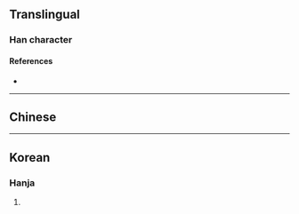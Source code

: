 {{character info}}
==Translingual==

===Han character===
{{Han char|rn=9|rad=人|as=06|sn=8|four=237242|canj=OJDI|ids=⿰亻守}}

====References====
* {{Han ref|kx=0102.230|dkj=00612|hdz=10154.020|uh=344F|ud=13391}}

----

==Chinese==
{{zh-see|佇|err}}

----

==Korean==

===Hanja===
{{ko-hanja|우두커니|저}}

# {{rfdef|ko|sort=人06}}